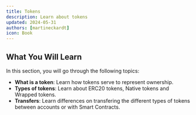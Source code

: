 ```yaml
---
title: Tokens
description: Learn about tokens
updated: 2024-05-31
authors: [martineckardt]
icon: Book
---
```



## What You Will Learn

In this section, you will go through the following topics:

- **What is a <GlossaryTerm>token</GlossaryTerm>**: Learn how tokens serve to represent ownership.
- **Types of tokens**: Learn about <GlossaryTerm>ERC20</GlossaryTerm> tokens, Native tokens and Wrapped tokens.
- **Transfers**: Learn differences on transfering the different types of tokens between accounts or with <GlossaryTerm>Smart Contract</GlossaryTerm>s.
